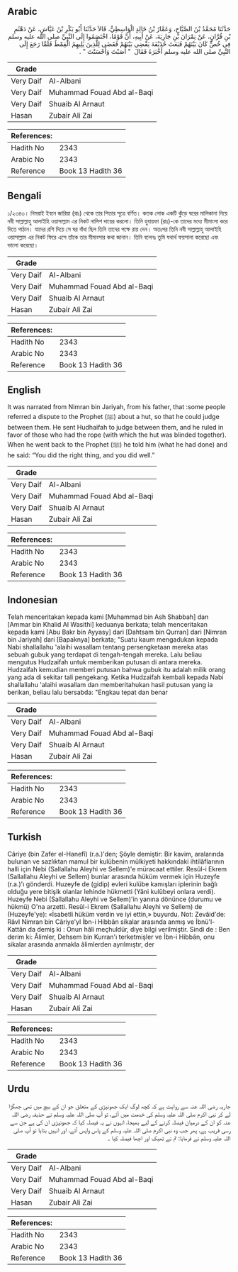 ## Arabic


<div dir="rtl" lang="ar" style={{fontSize:'larger',backgroundColor:'#f8f9fa',padding:20}}>
حَدَّثَنَا مُحَمَّدُ بْنُ الصَّبَّاحِ، وَعَمَّارُ بْنُ خَالِدٍ الْوَاسِطِيُّ، قَالاَ حَدَّثَنَا أَبُو بَكْرِ بْنُ عَيَّاشٍ، عَنْ دَهْثَمِ بْنِ قُرَّانٍ، عَنْ نِمْرَانَ بْنِ جَارِيَةَ، عَنْ أَبِيهِ، أَنَّ قَوْمًا، اخْتَصَمُوا إِلَى النَّبِيِّ صلى الله عليه وسلم فِي خُصٍّ كَانَ بَيْنَهُمْ فَبَعَثَ حُذَيْفَةَ يَقْضِي بَيْنَهُمْ فَقَضَى لِلَّذِينَ يَلِيهِمُ الْقِمْطُ فَلَمَّا رَجَعَ إِلَى النَّبِيِّ صلى الله عليه وسلم أَخْبَرَهُ فَقَالَ ‏ "‏ أَصَبْتَ وَأَحْسَنْتَ ‏"‏ ‏.‏
</div>
<div style={{backgroundColor:'#f8f9fa',padding:20, marginBottom: 10}}><table> <thead> <tr> <th>Grade</th> <th></th> </tr> </thead> <tbody> <tr><td>Very Daif</td><td>Al-Albani</td></tr><tr><td>Very Daif</td><td>Muhammad Fouad Abd al-Baqi</td></tr><tr><td>Very Daif</td><td>Shuaib Al Arnaut</td></tr><tr><td>Hasan</td><td>Zubair Ali Zai</td></tr></tbody></table><table> <thead> <tr> <th>References:</th> <th></th> </tr> </thead> <tbody><tr><td>Hadith No</td><td>2343</td></tr><tr><td>Arabic No</td><td>2343</td></tr><tr><td>Reference</td><td>Book 13 Hadith 36</td></tr></tbody></table></div>

## Bengali


<div dir="ltr" lang="bn" style={{fontSize:'larger',backgroundColor:'#f8f9fa',padding:20}}>
১/২৩৪৩। নিমরাই ইবনে জারিয়া (রাঃ) থেকে তার পিতার সূত্রে বর্ণিত। কতক লোক একটি কুঁড়ে ঘরের মালিকানা নিয়ে নবী সাল্লাল্লাহু আলাইহি ওয়াসাল্লাম এর নিকট নালিশ দায়ের করলো। তিনি হুযায়ফা (রাঃ)-কে তাদের মধ্যে মীমাংসা করে দিতে পাঠান। যাদের রশি দিয়ে সে ঘর বাঁধা ছিল তিনি তাদের পক্ষে রায় দেন। অতঃপর তিনি নবী সাল্লাল্লাহু আলাইহি ওয়াসাল্লাম এর নিকট ফিরে এসে তাঁকে তার মীমাংসার কথা জানান। তিনি বলেনঃ তুমি যথার্থ ফয়সালা করেছো এবং ভালো করেছো।
</div>
<div style={{backgroundColor:'#f8f9fa',padding:20, marginBottom: 10}}><table> <thead> <tr> <th>Grade</th> <th></th> </tr> </thead> <tbody> <tr><td>Very Daif</td><td>Al-Albani</td></tr><tr><td>Very Daif</td><td>Muhammad Fouad Abd al-Baqi</td></tr><tr><td>Very Daif</td><td>Shuaib Al Arnaut</td></tr><tr><td>Hasan</td><td>Zubair Ali Zai</td></tr></tbody></table><table> <thead> <tr> <th>References:</th> <th></th> </tr> </thead> <tbody><tr><td>Hadith No</td><td>2343</td></tr><tr><td>Arabic No</td><td>2343</td></tr><tr><td>Reference</td><td>Book 13 Hadith 36</td></tr></tbody></table></div>

## English


<div dir="ltr" lang="en" style={{fontSize:'larger',backgroundColor:'#f8f9fa',padding:20}}>
It was narrated from Nimran bin Jariyah, from his father, that :some people referred a dispute to the Prophet (ﷺ) about a hut, so that he could judge between them. He sent Hudhaifah to judge between them, and he ruled in favor of those who had the rope (with which the hut was blinded together). When he went back to the Prophet (ﷺ) he told him (what he had done) and he said: “You did the right thing, and you did well.”
</div>
<div style={{backgroundColor:'#f8f9fa',padding:20, marginBottom: 10}}><table> <thead> <tr> <th>Grade</th> <th></th> </tr> </thead> <tbody> <tr><td>Very Daif</td><td>Al-Albani</td></tr><tr><td>Very Daif</td><td>Muhammad Fouad Abd al-Baqi</td></tr><tr><td>Very Daif</td><td>Shuaib Al Arnaut</td></tr><tr><td>Hasan</td><td>Zubair Ali Zai</td></tr></tbody></table><table> <thead> <tr> <th>References:</th> <th></th> </tr> </thead> <tbody><tr><td>Hadith No</td><td>2343</td></tr><tr><td>Arabic No</td><td>2343</td></tr><tr><td>Reference</td><td>Book 13 Hadith 36</td></tr></tbody></table></div>

## Indonesian


<div dir="ltr" lang="id" style={{fontSize:'larger',backgroundColor:'#f8f9fa',padding:20}}>
Telah menceritakan kepada kami [Muhammad bin Ash Shabbah] dan [Ammar bin Khalid Al Wasithi] keduanya berkata; telah menceritakan kepada kami [Abu Bakr bin Ayyasy] dari [Dahtsam bin Qurran] dari [Nimran bin Jariyah] dari [Bapaknya] berkata; "Suatu kaum mengadukan kepada Nabi shallallahu 'alaihi wasallam tentang persengketaan mereka atas sebuah gubuk yang terdapat di tengah-tengah mereka. Lalu beliau mengutus Hudzaifah untuk memberikan putusan di antara mereka. Hudzaifah kemudian memberi putusan bahwa gubuk itu adalah milik orang yang ada di sekitar tali pengekang. Ketika Hudzaifah kembali kepada Nabi shallallahu 'alaihi wasallam dan memberitahukan hasil putusan yang ia berikan, beliau lalu bersabda: "Engkau tepat dan benar
</div>
<div style={{backgroundColor:'#f8f9fa',padding:20, marginBottom: 10}}><table> <thead> <tr> <th>Grade</th> <th></th> </tr> </thead> <tbody> <tr><td>Very Daif</td><td>Al-Albani</td></tr><tr><td>Very Daif</td><td>Muhammad Fouad Abd al-Baqi</td></tr><tr><td>Very Daif</td><td>Shuaib Al Arnaut</td></tr><tr><td>Hasan</td><td>Zubair Ali Zai</td></tr></tbody></table><table> <thead> <tr> <th>References:</th> <th></th> </tr> </thead> <tbody><tr><td>Hadith No</td><td>2343</td></tr><tr><td>Arabic No</td><td>2343</td></tr><tr><td>Reference</td><td>Book 13 Hadith 36</td></tr></tbody></table></div>

## Turkish


<div dir="ltr" lang="tr" style={{fontSize:'larger',backgroundColor:'#f8f9fa',padding:20}}>
Câriye (bin Zafer el-Hanefî) (r.a.)'den; Şöyle demiştir: Bir kavim, aralarında bulunan ve sazlıktan mamul bir kulübenin mülkiyeti hakkındaki ihtilâflarının halli için Nebi (Sallallahu Aleyhi ve Sellem)'e müracaat ettiler. Resûl-i Ekrem (Sallallahu Aleyhi ve Sellem) bunlar arasında hüküm vermek için Huzeyfe (r.a.)'ı gönderdi. Huzeyfe de (gidip) evleri kulübe kamışları iplerinin bağlı olduğu yere bitişik olanlar lehinde hükmetti (Yâni kulübeyi onlara verdi). Huzeyfe Nebi (Sallallahu Aleyhi ve Sellem)'in yanına dönünce (durumu ve hükmü) O'na arzetti. Resûl-i Ekrem (Sallallahu Aleyhi ve Sellem) de (Huzeyfe'ye): «İsabetli hüküm verdin ve iyi ettin,» buyurdu. Not: Zevâid'de: RâvI Nimran bin Câriye'yl İbn-i Hibbân sikalar arasında anmış ve İbnü'l-Kattân da demiş ki : Onun hâli meçhuldür, diye bilgi verilmiştir. Sindi de : Ben derim ki: Âlimler, Dehsem bin Kurran'ı terketmişler ve İbn-i Hibbân, onu sikalar arasında anmakla âlimlerden ayrılmıştır, der
</div>
<div style={{backgroundColor:'#f8f9fa',padding:20, marginBottom: 10}}><table> <thead> <tr> <th>Grade</th> <th></th> </tr> </thead> <tbody> <tr><td>Very Daif</td><td>Al-Albani</td></tr><tr><td>Very Daif</td><td>Muhammad Fouad Abd al-Baqi</td></tr><tr><td>Very Daif</td><td>Shuaib Al Arnaut</td></tr><tr><td>Hasan</td><td>Zubair Ali Zai</td></tr></tbody></table><table> <thead> <tr> <th>References:</th> <th></th> </tr> </thead> <tbody><tr><td>Hadith No</td><td>2343</td></tr><tr><td>Arabic No</td><td>2343</td></tr><tr><td>Reference</td><td>Book 13 Hadith 36</td></tr></tbody></table></div>

## Urdu


<div dir="rtl" lang="ur" style={{fontSize:'larger',backgroundColor:'#f8f9fa',padding:20}}>
جاریہ رضی اللہ عنہ سے روایت ہے کہ کچھ لوگ ایک جھونپڑی کے متعلق جو ان کے بیچ میں تھی جھگڑا لے کر نبی اکرم صلی اللہ علیہ وسلم کی خدمت میں آئے، تو آپ صلی اللہ علیہ وسلم نے حذیفہ رضی اللہ عنہ کو ان کے درمیان فیصلہ کرنے کے لیے بھیجا، انہوں نے یہ فیصلہ کیا کہ جھونپڑی ان کی ہے جن سے رسی قریب ہے، پھر جب وہ نبی اکرم صلی اللہ علیہ وسلم کے پاس واپس آئے، اور انہیں بتایا تو آپ صلی اللہ علیہ وسلم نے فرمایا: تم نے ٹھیک اور اچھا فیصلہ کیا ۔
</div>
<div style={{backgroundColor:'#f8f9fa',padding:20, marginBottom: 10}}><table> <thead> <tr> <th>Grade</th> <th></th> </tr> </thead> <tbody> <tr><td>Very Daif</td><td>Al-Albani</td></tr><tr><td>Very Daif</td><td>Muhammad Fouad Abd al-Baqi</td></tr><tr><td>Very Daif</td><td>Shuaib Al Arnaut</td></tr><tr><td>Hasan</td><td>Zubair Ali Zai</td></tr></tbody></table><table> <thead> <tr> <th>References:</th> <th></th> </tr> </thead> <tbody><tr><td>Hadith No</td><td>2343</td></tr><tr><td>Arabic No</td><td>2343</td></tr><tr><td>Reference</td><td>Book 13 Hadith 36</td></tr></tbody></table></div>